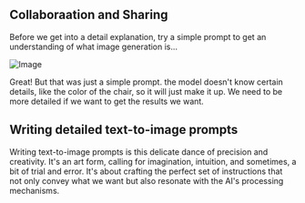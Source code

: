 ## Collaboraation and Sharing

Before we get into a detail explanation, try a simple prompt to get an understanding of what image generation is...

![Image](/intro-header.png)

Great! But that was just a simple prompt. the model doesn't know certain details, like the color of the chair, so it will just make it up. We need to be more detailed if we want to get the results we want.

## Writing detailed text-to-image prompts

Writing text-to-image prompts is this delicate dance of precision and creativity. It's an art form, calling for imagination, intuition, and sometimes, a bit of trial and error. It's about crafting the perfect set of instructions that not only convey what we want but also resonate with the AI's processing mechanisms.

